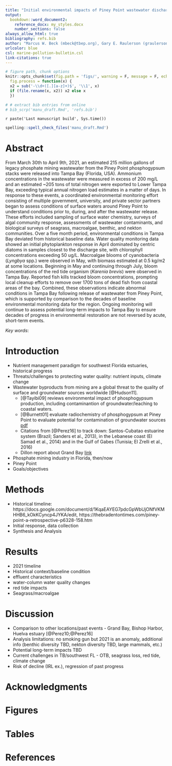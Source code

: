 ```yaml
---
title: "Initial environmental impacts of Piney Point wastewater discharge into Tampa Bay, Florida"
output: 
  bookdown::word_document2:
    reference_docx: my_styles.docx
    number_sections: false
always_allow_html: true
bibliography: refs.bib
author: "Marcus W. Beck (mbeck@tbep.org), Gary E. Raulerson (graulerson@tbep.org), Maya C. Burke (mburke@tbep.org), Joe Whalen (jwhalen@tbep.org), Sheila Scolaro (sscolar@tbep.org), Ed T. Sherwood (esherwood@tbep.org)"
urlcolor: blue
csl: marine-pollution-bulletin.csl
link-citations: true
---
```


```r
# figure path, chunk options
knitr::opts_chunk$set(fig.path = 'figs/', warning = F, message = F, echo = F, cache = F, dev.args = list(family = 'serif'), dpi = 300, warning = F,
  fig.process = function(x) {
  x2 = sub('-\\d+([.][a-z]+)$', '\\1', x)
  if (file.rename(x, x2)) x2 else x
  })

# # extract bib entries from online
# bib_scrp('manu_draft.Rmd', 'refs.bib')
```

`r paste('Last manuscript build', Sys.time())`

```r
spelling::spell_check_files('manu_draft.Rmd')
```

# Abstract

From March 30th to April 9th, 2021, an estimated 215 million gallons of legacy phosphate mining wastewater from the Piney Point phosphogypsum stacks were released into Tampa Bay (Florida, USA).  Ammonium concentrations in the wastewater were measured in excess of 200 mg/L and an estimated ~205 tons of total nitrogen were exported to Lower Tampa Bay, exceeding typical annual nitrogen load estimates in a matter of days.  In response to these events, a coordinated environmental monitoring effort consisting of multiple government, university, and private sector partners began to assess conditions of surface waters around Piney Point to understand conditions prior to, during, and after the wastewater release.  These efforts included sampling of surface water chemistry, surveys of algal community response, assessments of wastewater contaminants, and biological surveys of seagrass, macroalgae, benthic, and nekton communities.  Over a five month period, environmental conditions in Tampa Bay deviated from historical baseline data.  Water quality monitoring data showed an initial phytoplankton response in April dominated by centric diatoms in samples closest to the discharge site, with chlorophyll concentrations exceeding 50 ug/L.  Macroalgae blooms of cyanobacteria (*Lyngbya* spp.) were observed in May, with biomass estimated at 0.5 kg/m2 at some locations.  Beginning in May and continuing through July, bloom concentrations of the red tide organism (*Karenia brevis*) were observed in Tampa Bay.  Reported fish kills tracked bloom concentrations, prompting local cleanup efforts to remove over 1700 tons of dead fish from coastal areas of the bay.  Combined, these observations indicate abnormal conditions in Tampa Bay following release of wastewater from Piney Point, which is supported by comparison to the decades of baseline environmental monitoring data for the region.  Ongoing monitoring will continue to assess potential long-term impacts to Tampa Bay to ensure decades of progress in environmental restoration are not reversed by acute, short-term events.

*Key words*: 

# Introduction

* Nutrient management paradigm for southwest Florida estuaries, historical progress
* Threats/challenges to protecting water quality: nutrient inputs, climate change
* Wastewater byproducts from mining are a global threat to the quality of surface and groundwater sources worldwide [@Hudson11]. 
     * [@Tayibi09] reviews environmental impact of phosphogypsum production, including contaminantion of groundwater/leaching to coastal waters.  
     * [@Burnett01] evaluate radiochemistry of phosphogypsum at Piney Point to evaluate potential for contamination of groundwater sources [pdf](https://www.osti.gov/etdeweb/servlets/purl/20243518)
    * Citations from [@Perez16] to track down: Santos-Cubatao estuarine system (Brazil; Sanders et al., 2013), in the Lebanese coast (El Samad et al., 2014) and in the Gulf of Gabes (Tunisia; El Zrelli et al., 2016)
    * Dillon report about Grand Bay [link](https://www.wrri.msstate.edu/pdf/2016dillon_finalreport.pdf)
* Phosphate mining industry in Florida, then/now
* Piney Point
* Goals/objectives

# Methods

* Historical timeline: https://docs.google.com/document/d/1KqaEAYEG7pdcGpWbUjONfVKMHHB6_kOkKCyncp4JYKA/edit, https://thebradentontimes.com/piney-point-a-retrospective-p6328-158.htm
* Initial response, data collection
* Synthesis and Analysis

# Results

* 2021 timeline
* Historical context/baseline condition
* effluent characteristics
* water-column water quality changes
* red tide impacts
* Seagrass/macroalgae

# Discussion

* Comparison to other locations/past events - Grand Bay, Bishop Harbor, Huelva estuary [@Perez10;@Perez16]
* Analysis limitations: no smoking gun but 2021 is an anomaly, additional info (benthic diversity TBD, nekton diversity TBD, large mammals, etc.)
* Potential long-term impacts TBD
* Current challenges in TB/southwest FL - OTB, seagrass loss, red tide, climate change
* Risk of decline (IRL ex.), regression of past progress

# Acknowledgments

# Figures

# Tables

# References